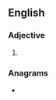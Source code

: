 ==English==

===Adjective===
{{head|en|adjective comparative form}}

# {{en-comparative of|worthy}}

===Anagrams===
* {{anagrams|en|worrieth}}